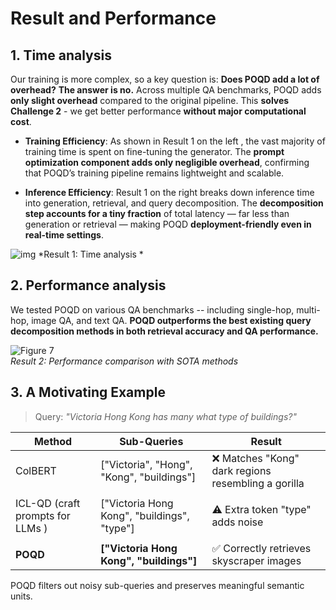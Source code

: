 # Result and Performance
## 1. Time analysis  
Our training is more complex, so a key question is: **Does POQD add a lot of overhead?** **The answer is no.** Across multiple QA benchmarks, POQD adds **only slight overhead** compared to the original pipeline. This **solves Challenge 2** - we get better performance **without major computational cost**.

+ **Training Efficiency**: As shown in Result 1 on the left , the vast majority of training time is spent on fine-tuning the generator. The **prompt optimization component adds only negligible overhead**, confirming that POQD’s training pipeline remains lightweight and scalable.

+ **Inference Efficiency**: Result 1 on the right breaks down inference time into generation, retrieval, and query decomposition. The **decomposition step accounts for a tiny fraction** of total latency — far less than generation or retrieval — making POQD **deployment-friendly even in real-time settings**.


![img](./imgs/res1.png)
*Result 1: Time analysis *

## 2. Performance analysis   
We tested POQD on various QA benchmarks -- including single-hop, multi-hop, image QA, and text QA. **POQD outperforms the best existing query decomposition methods in both retrieval accuracy and QA performance.**

![Figure 7](./imgs/res2.png)  
*Result 2: Performance comparison with SOTA methods*

## 3. A Motivating Example
> Query: *"Victoria Hong Kong has many what type of buildings?"*


| Method                            | Sub-Queries                                 | Result                                             |
| --------------------------------- | ------------------------------------------- | -------------------------------------------------- |
| ColBERT                           | ["Victoria", "Hong", "Kong", "buildings"]   | ❌ Matches "Kong" dark regions resembling a gorilla |
|                                   |                                             |                                                     |
| ICL-QD (craft prompts for LLMs  ) | ["Victoria Hong Kong", "buildings", "type"] | ⚠️ Extra token "type" adds noise                    |
|                                   |                                             |                                                     |
| **POQD**                          | **["Victoria Hong Kong", "buildings"]**     | ✅ Correctly retrieves skyscraper images            |

POQD filters out noisy sub-queries and preserves meaningful semantic units.
